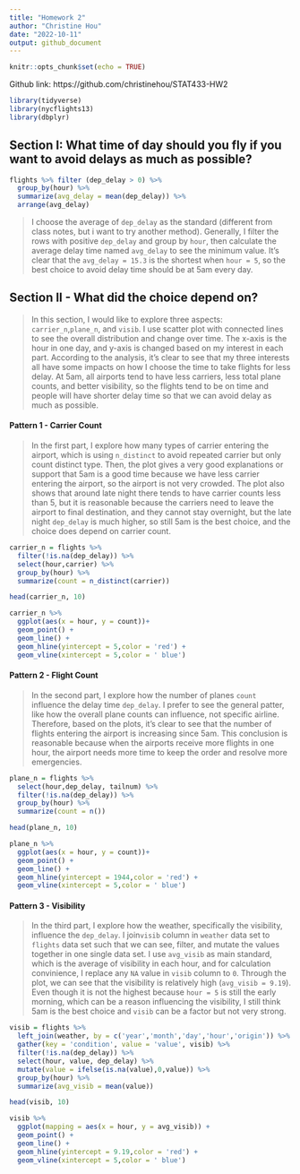 ```yaml
---
title: "Homework 2"
author: "Christine Hou"
date: "2022-10-11"
output: github_document
---
```


```r
knitr::opts_chunk$set(echo = TRUE)
```

Github link: https://github.com/christinehou/STAT433-HW2

```r
library(tidyverse)
library(nycflights13)
library(dbplyr)
```


## Section I: What time of day should you fly if you want to avoid delays as much as possible? 

```r
flights %>% filter (dep_delay > 0) %>% 
  group_by(hour) %>%
  summarize(avg_delay = mean(dep_delay)) %>%
  arrange(avg_delay)
```

> I choose the average of `dep_delay` as the standard (different from class notes, but i want to try another method). Generally, I filter the rows with positive `dep_delay` and group by `hour`, then calculate the average delay time named `avg_delay` to see the minimum value. It's clear that the `avg_delay = 15.3` is the shortest when `hour = 5`, so the best choice to avoid delay time should be at 5am every day.  

## Section II - What did the choice depend on?

> In this section, I would like to explore three aspects: `carrier_n    `,`plane_n`, and `visib`. I use scatter plot with connected lines to see the overall distribution and change over time. The x-axis is the hour in one day, and y-axis is changed based on my interest in each part. According to the analysis, it's clear to see that my three interests all have some impacts on how I choose the time to take flights for less delay. At 5am, all airports tend to have less carriers, less total plane counts, and better visibility, so the flights tend to be on time and people will have shorter delay time so that we can avoid delay as much as possible.

#### Pattern 1 - Carrier Count

> In the first part, I explore how many types of carrier entering the airport, which is using `n_distinct` to avoid repeated carrier but only count distinct type. Then, the plot gives a very good explanations or support that 5am is a good time because we have less carrier entering the airport, so the airport is not very crowded. The plot also shows that around late night there tends to have carrier counts less than 5, but it is reasonable because the carriers need to leave the airport to final destination, and they cannot stay overnight, but the late night `dep_delay` is much higher, so still 5am is the best choice, and the choice does depend on carrier count.

```r
carrier_n = flights %>%
  filter(!is.na(dep_delay)) %>%
  select(hour,carrier) %>%
  group_by(hour) %>%
  summarize(count = n_distinct(carrier))

head(carrier_n, 10)

carrier_n %>%
  ggplot(aes(x = hour, y = count))+
  geom_point() +
  geom_line() +
  geom_hline(yintercept = 5,color = 'red') +
  geom_vline(xintercept = 5,color = ' blue')
```

#### Pattern 2 - Flight Count

> In the second part, I explore how the number of planes `count` influence the delay time `dep_delay`. I prefer to see the general patter, like how the overall plane counts can influence, not specific airline. Therefore, based on the plots, it's clear to see that the number of flights entering the airport is increasing since 5am. This conclusion is reasonable because when the airports receive more flights in one hour, the airport needs more time to keep the order and resolve more emergencies.

```r
plane_n = flights %>%
  select(hour,dep_delay, tailnum) %>%
  filter(!is.na(dep_delay)) %>%
  group_by(hour) %>%
  summarize(count = n())

head(plane_n, 10)

plane_n %>%
  ggplot(aes(x = hour, y = count))+
  geom_point() +
  geom_line() + 
  geom_hline(yintercept = 1944,color = 'red') +
  geom_vline(xintercept = 5,color = ' blue')
```

#### Pattern 3 - Visibility

> In the third part, I explore how the weather, specifically the visibility, influence the `dep_delay`. I join`visib` column in `weather` data set to `flights` data set such that we can see, filter, and mutate the values together in one single data set. I use `avg_visib` as main standard, which is the average of visibility in each hour, and for calculation convinience, I replace any `NA` value in `visib` column to `0`. Through the plot, we can see that the visibility is relatively high (`avg_visib = 9.19`). Even though it is not the highest because `hour = 5` is still the early morning, which can be a reason influencing the visibility, I still think 5am is the best choice and `visib` can be a factor but not very strong.

```r
visib = flights %>% 
  left_join(weather, by = c('year','month','day','hour','origin')) %>%
  gather(key = 'condition', value = 'value', visib) %>%
  filter(!is.na(dep_delay)) %>%
  select(hour, value, dep_delay) %>%
  mutate(value = ifelse(is.na(value),0,value)) %>%
  group_by(hour) %>%
  summarize(avg_visib = mean(value))

head(visib, 10)

visib %>%
  ggplot(mapping = aes(x = hour, y = avg_visib)) +
  geom_point() +
  geom_line() +
  geom_hline(yintercept = 9.19,color = 'red') +
  geom_vline(xintercept = 5,color = ' blue')
```
